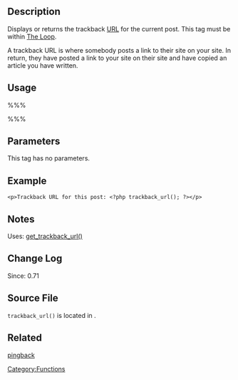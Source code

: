 {{Languages|
{{en|Template Tags/trackback_url}}
{{ja|テンプレートタグ/trackback_url}}
}}

== Description ==

Displays or returns the trackback [[Glossary#URI and URL|URL]] for the current post. This tag must be within [[The Loop]].

A trackback URL is where somebody posts a link to their site on your site.  In return, they have posted a link to your site on their site and have copied  an article you have written.

== Usage ==

%%% <?php trackback_url(); ?> %%%

== Parameters ==

This tag has no parameters.

== Example ==

<pre><p>Trackback URL for this post: <?php trackback_url(); ?></p></pre>

== Notes ==

Uses: [[Template Tags/get_trackback_url|get_trackback_url()]]

==Change Log==

Since: 0.71

==Source File==

<tt>trackback_url()</tt> is located in {{Trac|wp-includes/comment-template.php}}.

== Related ==
[[Function Reference/pingback|pingback]]

{{Tag Footer}}

[[Category:Functions]]